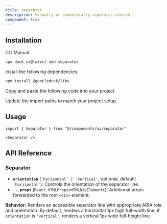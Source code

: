 ```yaml
---
title: separator
description: Visually or semantically separates content.
component: true
---
```


<ComponentPreview name="separator-1" description="A separator component." />

## Installation

<Tabs defaultValue="cli">

<TabsList>
  <TabsTrigger value="cli">CLI</TabsTrigger>
  <TabsTrigger value="manual">Manual</TabsTrigger>
</TabsList>
<TabsContent value="cli">

```bash
npx duck-ui@latest add separator
```

</TabsContent>

<TabsContent value="manual">

<Steps>

<Step>Install the following dependencies:</Step>

```bash
npm install @gentleduck/libs
```

<Step>Copy and paste the following code into your project.</Step>

<ComponentSource name="separator" />

<Step>Update the import paths to match your project setup.</Step>

</Steps>

</TabsContent>

</Tabs>

## Usage

```tsx
import { Separator } from "@/components/ui/separator"
```

```tsx
<Separator />
```

## API Reference

### **Separator**

* **`orientation`** (`'horizontal' | 'vertical'`, optional, default: `'horizontal'`): Controls the orientation of the separator line.
* **`...props`** (`React.HTMLProps<HTMLDivElement>`): Additional props forwarded to the root `<div>` element.

**Behavior:**
Renders an accessible separator line with appropriate ARIA role and orientation.
By default, renders a horizontal 1px high full-width line; if `orientation` is `'vertical'`, renders a vertical 1px wide full-height line.

